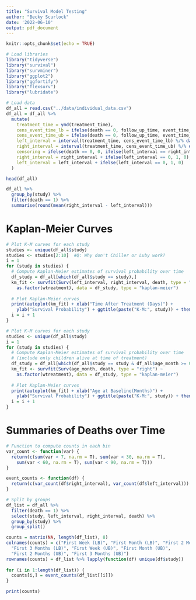 ```yaml
---
title: "Survival Model Testing"
author: "Becky Scurlock"
date: '2022-06-10'
output: pdf_document
---
```


```r
knitr::opts_chunk$set(echo = TRUE)
```

```r
# Load libraries
library("tidyverse")
library("survival")
library("survminer")
library("ggplot2")
library("ggfortify")
library("flexsurv")
library("lubridate")

# Load data
df_all = read.csv("../data/individual_data.csv")
df_all = df_all %>% 
  mutate(
    treatment_time = ymd(treatment_time),
    cens_event_time_lb = ifelse(death == 0, follow_up_time, event_time_lb), 
    cens_event_time_ub = ifelse(death == 0, follow_up_time, event_time_ub),
    left_interval = interval(treatment_time, cens_event_time_lb) %/% days(1), 
    right_interval = interval(treatment_time, cens_event_time_ub) %/% days(1),
    censoring = ifelse(death == 0, 0, ifelse(left_interval == right_interval, 1, 3)),
    right_interval = right_interval + ifelse(left_interval == 0, 1, 0),
    left_interval = left_interval + ifelse(left_interval == 0, 1, 0)
  )
```

```r
head(df_all)
```

```r
df_all %>% 
  group_by(study) %>% 
  filter(death == 1) %>% 
  summarise(round(mean(right_interval - left_interval)))
```

# Kaplan-Meier Curves
```r
# Plot K-M curves for each study
studies <- unique(df_all$study)
studies <- studies[2:10]  #Q: Why don't Chiller or Luby work?
i = 1
for (study in studies) {
  # Compute Kaplan-Meier estimates of survival probability over time
  df_study = df_all[which(df_all$study == study),]
  km_fit <- survfit(Surv(left_interval, right_interval, death, type = "interval") ~
    as.factor(wtreatment), data = df_study, type = "kaplan-meier")
  
  # Plot Kaplan-Meier curves
  print(autoplot(km_fit) + xlab("Time After Treatment (Days)") + 
    ylab("Survival Probability") + ggtitle(paste("K-M:", study)) + theme_bw())
  i = i + 1
}
```

```r
# Plot K-M curves for each study
studies <- unique(df_all$study)
i = 1
for (study in studies) {
  # Compute Kaplan-Meier estimates of survival probability over time
  # (include only children alive at time of treatment)
  df_study = df_all[which(df_all$study == study & df_all$age_month >= 0),]
  km_fit <- survfit(Surv(age_month, death, type = "right") ~
    as.factor(wtreatment), data = df_study, type = "kaplan-meier")
  
  # Plot Kaplan-Meier curves
  print(autoplot(km_fit) + xlab("Age at Baseline(Months)") + 
    ylab("Survival Probability") + ggtitle(paste("K-M:", study)) + theme_bw())
  i = i + 1
}
```

# Summaries of Deaths over Time
```r
# Function to compute counts in each bin 
var_count <- function(var) {
  return(c(sum(var < 7, na.rm = T), sum(var < 30, na.rm = T), 
    sum(var < 60, na.rm = T), sum(var < 90, na.rm = T)))
}

event_counts <- function(df) {
  return(c(var_count(df$right_interval), var_count(df$left_interval)))
}

# Split by groups
df_list = df_all %>%
  filter(death == 1) %>% 
  select(study, left_interval, right_interval, death) %>%
  group_by(study) %>%
  group_split()

counts = matrix(NA, length(df_list), 8)
colnames(counts) = c("First Week (LB)", "First Month (LB)", "First 2 Months (LB)", 
  "First 3 Months (LB)", "First Week (UB)", "First Month (UB)", 
  "First 2 Months (UB)", "First 3 Months (UB)")
rownames(counts) = df_list %>% lapply(function(df) unique(df$study))
  
for (i in 1:length(df_list)) {
  counts[i,] = event_counts(df_list[[i]])
}

print(counts)
```
